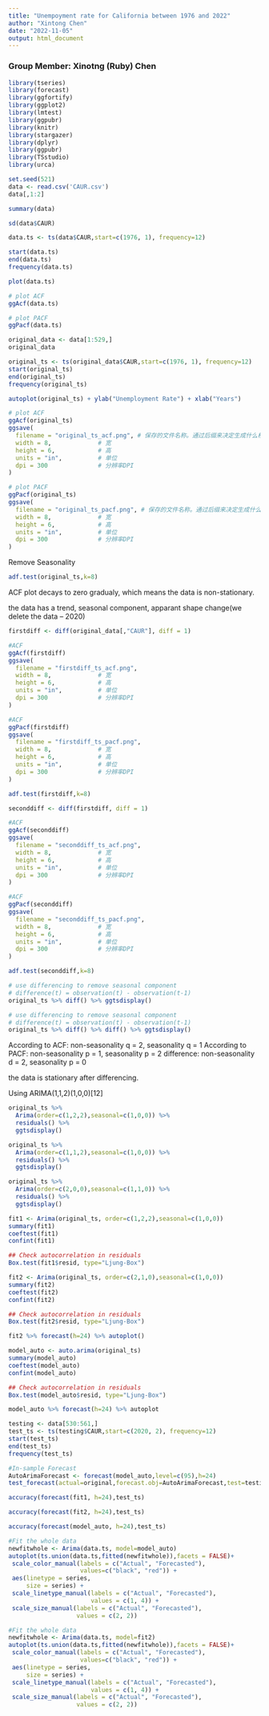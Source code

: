```yaml
---
title: "Unempoyment rate for California between 1976 and 2022"
author: "Xintong Chen"
date: "2022-11-05"
output: html_document
---
```


### Group Member: Xinotng (Ruby) Chen

```r
library(tseries)
library(forecast)
library(ggfortify)
library(ggplot2)
library(lmtest)
library(ggpubr)
library(knitr)
library(stargazer)
library(dplyr)
library(ggpubr)
library(TSstudio)
library(urca)
```

```r
set.seed(521)
data <- read.csv('CAUR.csv')
data[,1:2]
```

```r
summary(data)
```

```r
sd(data$CAUR)
```

```r
data.ts <- ts(data$CAUR,start=c(1976, 1), frequency=12)
```

```r
start(data.ts)
end(data.ts)
frequency(data.ts)
```

```r
plot(data.ts)
```

```r
# plot ACF
ggAcf(data.ts)
```

```r
# plot PACF
ggPacf(data.ts)
```

```r
original_data <- data[1:529,]
original_data
```

```r
original_ts <- ts(original_data$CAUR,start=c(1976, 1), frequency=12)
start(original_ts)
end(original_ts)
frequency(original_ts)
```

```r
autoplot(original_ts) + ylab("Unemployment Rate") + xlab("Years")
```



```r
# plot ACF
ggAcf(original_ts)
ggsave(
  filename = "original_ts_acf.png", # 保存的文件名称。通过后缀来决定生成什么格式的图片
  width = 8,             # 宽
  height = 6,            # 高
  units = "in",          # 单位
  dpi = 300              # 分辨率DPI
)
```

```r
# plot PACF
ggPacf(original_ts)
ggsave(
  filename = "original_ts_pacf.png", # 保存的文件名称。通过后缀来决定生成什么格式的图片
  width = 8,             # 宽
  height = 6,            # 高
  units = "in",          # 单位
  dpi = 300              # 分辨率DPI
)
```

Remove Seasonality

```r
adf.test(original_ts,k=8)
```

ACF plot decays to zero gradualy, which means the data is non-stationary.

the data has a trend, seasonal component, apparant shape change(we delete the data -- 2020)

```r
firstdiff <- diff(original_data[,"CAUR"], diff = 1)
```

```r
#ACF
ggAcf(firstdiff)
ggsave(
  filename = "firstdiff_ts_acf.png",
  width = 8,             # 宽
  height = 6,            # 高
  units = "in",          # 单位
  dpi = 300              # 分辨率DPI
)
```

```r
#ACF
ggPacf(firstdiff)
ggsave(
  filename = "firstdiff_ts_pacf.png",
  width = 8,             # 宽
  height = 6,            # 高
  units = "in",          # 单位
  dpi = 300              # 分辨率DPI
)
```

```r
adf.test(firstdiff,k=8)
```

```r
seconddiff <- diff(firstdiff, diff = 1)
```

```r
#ACF
ggAcf(seconddiff)
ggsave(
  filename = "seconddiff_ts_acf.png",
  width = 8,             # 宽
  height = 6,            # 高
  units = "in",          # 单位
  dpi = 300              # 分辨率DPI
)
```

```r
#ACF
ggPacf(seconddiff)
ggsave(
  filename = "seconddiff_ts_pacf.png",
  width = 8,             # 宽
  height = 6,            # 高
  units = "in",          # 单位
  dpi = 300              # 分辨率DPI
)
```

```r
adf.test(seconddiff,k=8)
```

```r
# use differencing to remove seasonal component
# difference(t) = observation(t) - observation(t-1)
original_ts %>% diff() %>% ggtsdisplay()
```

```r
# use differencing to remove seasonal component
# difference(t) = observation(t) - observation(t-1)
original_ts %>% diff() %>% diff() %>% ggtsdisplay()
```

According to ACF: non-seasonality q = 2, seasonality q = 1
According to PACF: non-seasonality p = 1, seasonality p = 2
difference: non-seasonality d = 2, seasonality p = 0

the data is stationary after differencing.

Using ARIMA(1,1,2)(1,0,0)[12]

```r
original_ts %>%
  Arima(order=c(1,2,2),seasonal=c(1,0,0)) %>%
  residuals() %>%
  ggtsdisplay()
```

```r
original_ts %>%
  Arima(order=c(1,1,2),seasonal=c(1,0,0)) %>%
  residuals() %>%
  ggtsdisplay()
```

```r
original_ts %>%
  Arima(order=c(2,0,0),seasonal=c(1,1,0)) %>%
  residuals() %>%
  ggtsdisplay()
```

```r
fit1 <- Arima(original_ts, order=c(1,2,2),seasonal=c(1,0,0))
summary(fit1)
coeftest(fit1)
confint(fit1)
```

```r
## Check autocorrelation in residuals
Box.test(fit1$resid, type="Ljung-Box")
```

```r
fit2 <- Arima(original_ts, order=c(2,1,0),seasonal=c(1,0,0))
summary(fit2)
coeftest(fit2)
confint(fit2)
```

```r
## Check autocorrelation in residuals
Box.test(fit2$resid, type="Ljung-Box")
```



```r
fit2 %>% forecast(h=24) %>% autoplot()
```


```r
model_auto <- auto.arima(original_ts)
summary(model_auto)
coeftest(model_auto)
confint(model_auto)
```

```r
## Check autocorrelation in residuals
Box.test(model_auto$resid, type="Ljung-Box")
```


```r
model_auto %>% forecast(h=24) %>% autoplot
```


```r
testing <- data[530:561,]
test_ts <- ts(testing$CAUR,start=c(2020, 2), frequency=12)
start(test_ts)
end(test_ts)
frequency(test_ts)
```

```r
#In-sample Forecast
AutoArimaForecast <- forecast(model_auto,level=c(95),h=24)
test_forecast(actual=original,forecast.obj=AutoArimaForecast,test=testing)
```

```r
accuracy(forecast(fit1, h=24),test_ts)
```

```r
accuracy(forecast(fit2, h=24),test_ts)
```

```r
accuracy(forecast(model_auto, h=24),test_ts)
```




```r
#Fit the whole data
newfitwhole <- Arima(data.ts, model=model_auto)
autoplot(ts.union(data.ts,fitted(newfitwhole)),facets = FALSE)+
 scale_color_manual(labels = c("Actual", "Forecasted"),
                    values=c("black", "red")) +
 aes(linetype = series,
     size = series) +
 scale_linetype_manual(labels = c("Actual", "Forecasted"),
                       values = c(1, 4)) +
 scale_size_manual(labels = c("Actual", "Forecasted"),
                   values = c(2, 2))
```


```r
#Fit the whole data
newfitwhole <- Arima(data.ts, model=fit2)
autoplot(ts.union(data.ts,fitted(newfitwhole)),facets = FALSE)+
 scale_color_manual(labels = c("Actual", "Forecasted"),
                    values=c("black", "red")) +
 aes(linetype = series,
     size = series) +
 scale_linetype_manual(labels = c("Actual", "Forecasted"),
                       values = c(1, 4)) +
 scale_size_manual(labels = c("Actual", "Forecasted"),
                   values = c(2, 2))
```



